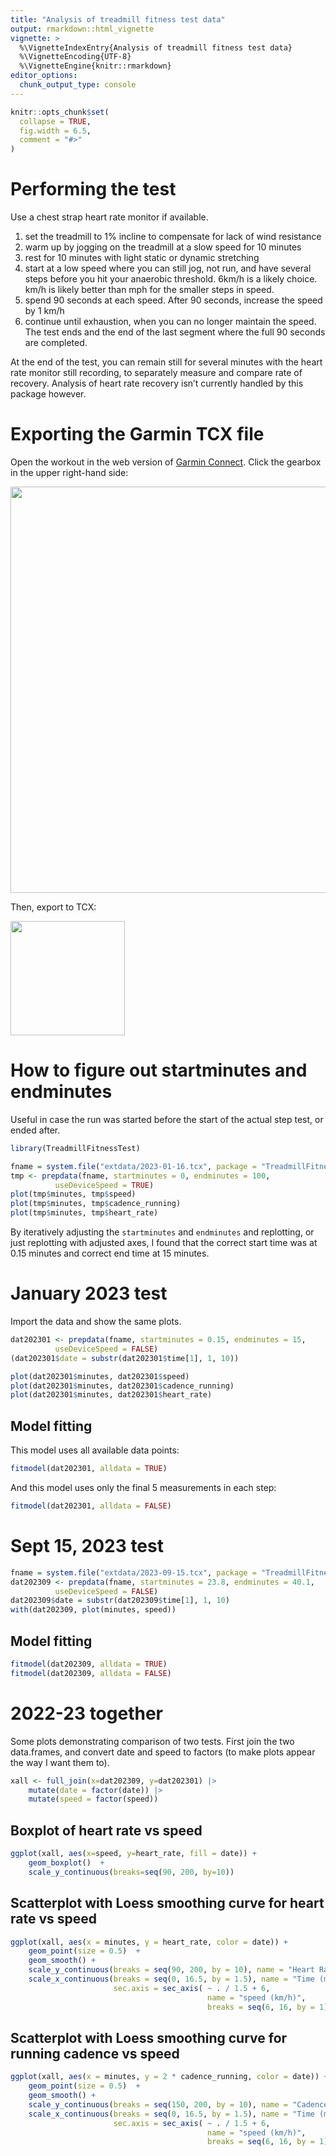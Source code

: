 ```yaml
---
title: "Analysis of treadmill fitness test data"
output: rmarkdown::html_vignette
vignette: >
  %\VignetteIndexEntry{Analysis of treadmill fitness test data}
  %\VignetteEncoding{UTF-8}
  %\VignetteEngine{knitr::rmarkdown}
editor_options: 
  chunk_output_type: console
---
```


```r
knitr::opts_chunk$set(
  collapse = TRUE,
  fig.width = 6.5,
  comment = "#>"
)
```

# Performing the test

Use a chest strap heart rate monitor if available.

1.  set the treadmill to 1% incline to compensate for lack of wind resistance
2.  warm up by jogging on the treadmill at a slow speed for 10 minutes
3.  rest for 10 minutes with light static or dynamic stretching
4.  start at a low speed where you can still jog, not run, and have several steps before you hit your anaerobic threshold. 6km/h is a likely choice. km/h is likely better than mph for the smaller steps in speed.
5.  spend 90 seconds at each speed. After 90 seconds, increase the speed by 1 km/h
6.  continue until exhaustion, when you can no longer maintain the speed. The test ends and the end of the last segment where the full 90 seconds are completed.

At the end of the test, you can remain still for several minutes with the heart rate monitor still recording, to separately measure and compare rate of recovery. Analysis of heart rate recovery isn't currently handled by this package however.

# Exporting the Garmin TCX file

Open the workout in the web version of [Garmin Connect](https://connect.garmin.com). Click the gearbox in the upper right-hand side:

![](Screenshot-wideangle.png){width="650"}

Then, export to TCX:

![](Screenshot-menu.png){width="183"}

# How to figure out startminutes and endminutes

Useful in case the run was started before the start of the actual step test, or ended after.

```r
library(TreadmillFitnessTest)
```

```r
fname = system.file("extdata/2023-01-16.tcx", package = "TreadmillFitnessTest")
tmp <- prepdata(fname, startminutes = 0, endminutes = 100,
          useDeviceSpeed = TRUE)
plot(tmp$minutes, tmp$speed)
plot(tmp$minutes, tmp$cadence_running)
plot(tmp$minutes, tmp$heart_rate)
```

By iteratively adjusting the `startminutes` and `endminutes` and replotting, or just replotting with adjusted axes, I found that the correct start time was at 0.15 minutes and correct end time at 15 minutes.

# January 2023 test

Import the data and show the same plots.

```r
dat202301 <- prepdata(fname, startminutes = 0.15, endminutes = 15,
          useDeviceSpeed = FALSE)
(dat202301$date = substr(dat202301$time[1], 1, 10))
```

```r
plot(dat202301$minutes, dat202301$speed)
plot(dat202301$minutes, dat202301$cadence_running)
plot(dat202301$minutes, dat202301$heart_rate)
```

## Model fitting

This model uses all available data points:

```r
fitmodel(dat202301, alldata = TRUE)
```

And this model uses only the final 5 measurements in each step:

```r
fitmodel(dat202301, alldata = FALSE)
```

# Sept 15, 2023 test

```r
fname = system.file("extdata/2023-09-15.tcx", package = "TreadmillFitnessTest")
dat202309 <- prepdata(fname, startminutes = 23.8, endminutes = 40.1,
          useDeviceSpeed = FALSE)
dat202309$date = substr(dat202309$time[1], 1, 10)
with(dat202309, plot(minutes, speed))
```

## Model fitting

```r
fitmodel(dat202309, alldata = TRUE)
fitmodel(dat202309, alldata = FALSE)
```

# 2022-23 together

Some plots demonstrating comparison of two tests. First join the two data.frames, and convert date and speed to factors (to make plots appear the way I want them to).

```r
xall <- full_join(x=dat202309, y=dat202301) |>
    mutate(date = factor(date)) |>
    mutate(speed = factor(speed))
```

## Boxplot of heart rate vs speed

```r
ggplot(xall, aes(x=speed, y=heart_rate, fill = date)) +
    geom_boxplot()  +
    scale_y_continuous(breaks=seq(90, 200, by=10))
```

## Scatterplot with Loess smoothing curve for heart rate vs speed

```r
ggplot(xall, aes(x = minutes, y = heart_rate, color = date)) +
    geom_point(size = 0.5)  +
    geom_smooth() +
    scale_y_continuous(breaks = seq(90, 200, by = 10), name = "Heart Rate (bpm)") +
    scale_x_continuous(breaks = seq(0, 16.5, by = 1.5), name = "Time (minutes)", 
                       sec.axis = sec_axis( ~ . / 1.5 + 6, 
                                            name = "speed (km/h)", 
                                            breaks = seq(6, 16, by = 1)))
```

## Scatterplot with Loess smoothing curve for running cadence vs speed

```r
ggplot(xall, aes(x = minutes, y = 2 * cadence_running, color = date)) +
    geom_point(size = 0.5)  +
    geom_smooth() +
    scale_y_continuous(breaks = seq(150, 200, by = 10), name = "Cadence (spm)") +
    scale_x_continuous(breaks = seq(0, 16.5, by = 1.5), name = "Time (minutes)", 
                       sec.axis = sec_axis( ~ . / 1.5 + 6, 
                                            name = "speed (km/h)", 
                                            breaks = seq(6, 16, by = 1)))
```
